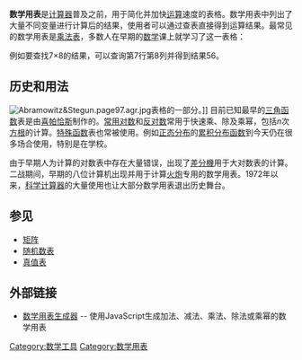 {{Unreferenced|time=2020-03-07T05:23:32+00:00}}
'''数学用表'''是[[计算器|计算器]]普及之前，用于简化并加快[[运算|运算]]速度的表格。数学用表中列出了大量不同变量进行计算后的结果，使用者可以通过查表直接得到运算结果。最常见的数学用表是[[乘法表|乘法表]]，多数人在早期的[[数学|数学]]课上就学习了这一表格：
<center>
{{乘法表
|title=[[乘法表|乘法表]]
|table class = class="wikitable" style="text-align:center;"
|first number list = 1,2,3,4,5,6,7,8,9,10,11,12,13
|number css = css
}}
</center>
例如要查找7×8的结果，可以查询第7行第8列并得到结果56。

== 历史和用法 ==
[[File:Abramowitz&Stegun.page97.agr.jpg|thumb]]表格的一部分。]]
目前已知最早的[[三角函数|三角函数]]表是由[[喜帕恰斯|喜帕恰斯]]制作的。[[常用对数|常用对数]]和[[反对数|反对数]]常用于快速乘、除及乘幂，包括''n''次[[方根|方根]]的计算。[[特殊函数|特殊函数]]表也常被使用。例如[[正态分布|正态分布]]的[[累积分布函数|累积分布函数]]到今天仍在很多场合使用，特别是在学校。

由于早期人为计算的对数表中存在大量错误，出现了[[差分機|差分機]]用于大对数表的计算。二战期间，早期的八位计算机出现并用于计算[[火炮|火炮]]专用的数学用表。1972年以来，[[HP-35|科学计算器]]的大量使用也让大部分数学用表退出历史舞台。

== 参见 ==
* [[矩阵|矩阵]]
* [[随机数表|随机数表]]
* [[真值表|真值表]]

== 外部链接 ==
* {{en}}[https://web.archive.org/web/20071027061621/http://www.farfarfar.com/math/reference/generator/ 数学用表生成器] -- 使用JavaScript生成加法、减法、乘法、除法或乘幂的数学用表{{Deadlink|date=2018-01-21T15:19:49+00:00}}

{{Authority control}}
[[Category:数学工具|Category:数学工具]]
[[Category:数学用表|Category:数学用表]]